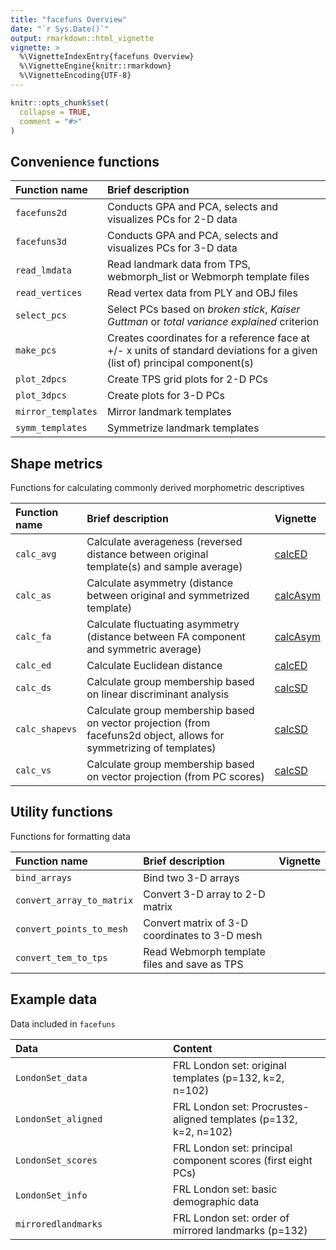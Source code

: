 ```yaml
---
title: "facefuns Overview"
date: "`r Sys.Date()`"
output: rmarkdown::html_vignette
vignette: >
  %\VignetteIndexEntry{facefuns Overview}
  %\VignetteEngine{knitr::rmarkdown}
  %\VignetteEncoding{UTF-8}
---
```


```r
knitr::opts_chunk$set(
  collapse = TRUE,
  comment = "#>"
)
```

## Convenience functions

Function name | Brief description 
:-------- | :---------------------------------------------------------------------- 
`facefuns2d` | Conducts GPA and PCA, selects and visualizes PCs for 2-D data
`facefuns3d` | Conducts GPA and PCA, selects and visualizes PCs for 3-D data
`read_lmdata` | Read landmark data from TPS, webmorph_list or Webmorph template files
`read_vertices` | Read vertex data from PLY and OBJ files
`select_pcs` | Select PCs based on *broken stick*, *Kaiser Guttman* or *total variance explained* criterion 
`make_pcs` | Creates coordinates for a reference face at +/- x units of standard deviations for a given (list of) principal component(s) 
`plot_2dpcs` | Create TPS grid plots for 2-D PCs
`plot_3dpcs` | Create plots for 3-D PCs
`mirror_templates` | Mirror landmark templates
`symm_templates` | Symmetrize landmark templates

## Shape metrics
Functions for calculating commonly derived morphometric descriptives

Function name | Brief description | Vignette
:-------- | :---------------------------------------------------------------------- | :-------- 
`calc_avg` | Calculate averageness (reversed distance between original template(s) and sample average) | [calcED](./calcSD.html)
`calc_as` | Calculate asymmetry (distance between original and symmetrized template) | [calcAsym](./calcAsym.html)
`calc_fa` | Calculate fluctuating asymmetry (distance between FA component and symmetric average) | [calcAsym](./calcAsym.html)
`calc_ed` | Calculate Euclidean distance | [calcED](./calcED.html)
`calc_ds` | Calculate group membership based on linear discriminant analysis | [calcSD](./calcSD.html)
`calc_shapevs` | Calculate group membership based on vector projection (from facefuns2d object, allows for symmetrizing of templates) | [calcSD](./calcSD.html)
`calc_vs` | Calculate group membership based on vector projection (from PC scores) | [calcSD](./calcSD.html)

## Utility functions
Functions for formatting data

Function name | Brief description | Vignette
:-------- | :---------------------------------------------------------------------- | :-------- 
`bind_arrays` | Bind two 3-D arrays
`convert_array_to_matrix` | Convert 3-D array to 2-D matrix
`convert_points_to_mesh` | Convert matrix of 3-D coordinates to 3-D mesh
`convert_tem_to_tps` | Read Webmorph template files and save as TPS

## Example data
Data included in `facefuns`

Data | Content 
:------ | :------ 
`LondonSet_data` | FRL London set: original templates (p=132, k=2, n=102) 
`LondonSet_aligned` | FRL London set: Procrustes-aligned templates (p=132, k=2, n=102) 
`LondonSet_scores` | FRL London set: principal component scores (first eight PCs) 
`LondonSet_info` | FRL London set: basic demographic data  
`mirroredlandmarks` | FRL London set: order of mirrored landmarks (p=132)  
